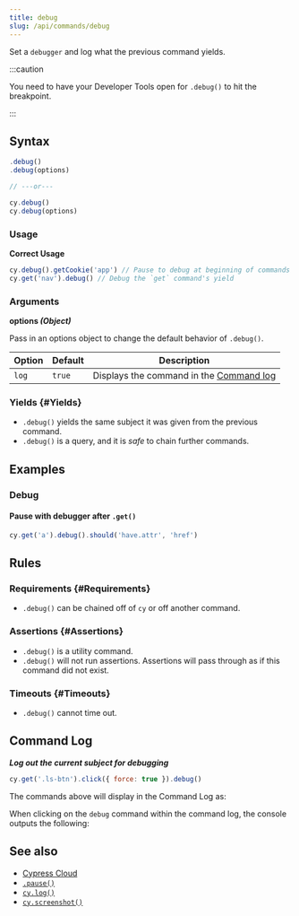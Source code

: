 ```yaml
---
title: debug
slug: /api/commands/debug
---
```


Set a `debugger` and log what the previous command yields.

:::caution

You need to have your Developer Tools open for `.debug()` to hit the breakpoint.

:::

## Syntax

```javascript
.debug()
.debug(options)

// ---or---

cy.debug()
cy.debug(options)
```

### Usage

<Icon name="check-circle" color="green" /> **Correct Usage**

```javascript
cy.debug().getCookie('app') // Pause to debug at beginning of commands
cy.get('nav').debug() // Debug the `get` command's yield
```

### Arguments

<Icon name="angle-right" /> **options _(Object)_**

Pass in an options object to change the default behavior of `.debug()`.

| Option | Default | Description                                                                              |
| ------ | ------- | ---------------------------------------------------------------------------------------- |
| `log`  | `true`  | Displays the command in the [Command log](/guides/core-concepts/cypress-app#Command-Log) |

### Yields [<Icon name="question-circle"/>](/guides/core-concepts/introduction-to-cypress#Subject-Management) {#Yields}

- `.debug()` yields the same subject it was given from the previous command.
- `.debug()` is a query, and it is _safe_ to chain further commands.

## Examples

### Debug

#### Pause with debugger after `.get()`

```javascript
cy.get('a').debug().should('have.attr', 'href')
```

## Rules

### Requirements [<Icon name="question-circle"/>](/guides/core-concepts/introduction-to-cypress#Chains-of-Commands) {#Requirements}

- `.debug()` can be chained off of `cy` or off another command.

### Assertions [<Icon name="question-circle"/>](/guides/core-concepts/introduction-to-cypress#Assertions) {#Assertions}

- `.debug()` is a utility command.
- `.debug()` will not run assertions. Assertions will pass through as if this
  command did not exist.

### Timeouts [<Icon name="question-circle"/>](/guides/core-concepts/introduction-to-cypress#Timeouts) {#Timeouts}

- `.debug()` cannot time out.

## Command Log

**_Log out the current subject for debugging_**

```javascript
cy.get('.ls-btn').click({ force: true }).debug()
```

The commands above will display in the Command Log as:

<DocsImage
  src="/img/api/debug/how-debug-displays-in-command-log.png"
  alt="Command Log debug"
/>

When clicking on the `debug` command within the command log, the console outputs
the following:

<DocsImage
  src="/img/api/debug/console-gives-all-debug-info-for-command.png"
  alt="console.log debug"
/>

## See also

- [Cypress Cloud](https://on.cypress.io/cloud)
- [`.pause()`](/api/commands/pause)
- [`cy.log()`](/api/commands/log)
- [`cy.screenshot()`](/api/commands/screenshot)
